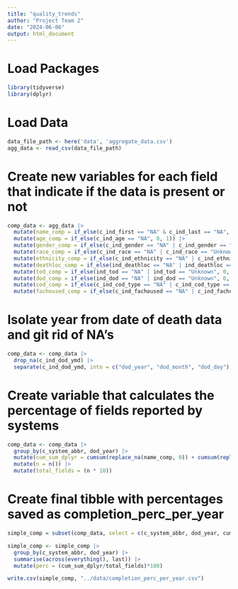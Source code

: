```yaml
---
title: "quality_trends"
author: "Project Team 2"
date: "2024-06-06"
output: html_document
---
```


# Load Packages

```r
library(tidyverse)
library(dplyr)
```

# Load Data

```r
data_file_path <- here('data', 'aggregate_data.csv')
agg_data <- read_csv(data_file_path)
```

# Create new variables for each field that indicate if the data is present or not

```r
comp_data <- agg_data |>
  mutate(name_comp = if_else(c_ind_first == "NA" & c_ind_last == "NA", 0, 1)) |>
  mutate(age_comp = if_else(c_ind_age == "NA", 0, 1)) |>
  mutate(gender_comp = if_else(c_ind_gender == "NA" | c_ind_gender == "Unknown", 0, 1)) |>
  mutate(race_comp = if_else(c_ind_race == "NA" | c_ind_race == "Unknown", 0, 1)) |>
  mutate(ethnicity_comp = if_else(c_ind_ethnicity == "NA" | c_ind_ethnicity == "Unknown", 0, 1)) |>
  mutate(deathloc_comp = if_else(ind_deathloc == "NA" | ind_deathloc == "Unknown", 0, 1)) |>
  mutate(tod_comp = if_else(ind_tod == "NA" | ind_tod == "Unknown", 0, 1)) |>
  mutate(dod_comp = if_else(ind_dod == "NA" | ind_dod == "Unknown", 0, 1)) |>
  mutate(cod_comp = if_else(c_ind_cod_type == "NA" | c_ind_cod_type == "Unknown", 0, 1)) |>
  mutate(fachoused_comp = if_else(c_ind_fachoused == "NA" | c_ind_fachoused == "Unknown", 0, 1))
```

# Isolate year from date of death data and git rid of NA's

```r
comp_data <- comp_data |>
  drop_na(c_ind_dod_ymd) |>
  separate(c_ind_dod_ymd, into = c("dod_year", "dod_month", "dod_day"), sep = "-")
```

# Create variable that calculates the percentage of fields reported by systems

```r
comp_data <- comp_data |>
  group_by(c_system_abbr, dod_year) |>
  mutate(cum_sum_dplyr = cumsum(replace_na(name_comp, 0)) + cumsum(replace_na(age_comp, 0)) + cumsum(replace_na(gender_comp, 0)) + cumsum(replace_na(race_comp, 0)) + cumsum(replace_na(ethnicity_comp, 0)) + cumsum(replace_na(deathloc_comp, 0)) + cumsum(replace_na(tod_comp, 0)) + cumsum(replace_na(dod_comp, 0)) + cumsum(replace_na(cod_comp, 0)) + cumsum(replace_na(fachoused_comp, 0))) |>
  mutate(n = n()) |>
  mutate(total_fields = (n * 10))
```

# Create final tibble with percentages saved as completion_perc_per_year

```r
simple_comp = subset(comp_data, select = c(c_system_abbr, dod_year, cum_sum_dplyr, n, total_fields))

simple_comp <- simple_comp |>
  group_by(c_system_abbr, dod_year) |>
  summarise(across(everything(), last)) |>
  mutate(perc = (cum_sum_dplyr/total_fields)*100)

write.csv(simple_comp, "../data/completion_perc_per_year.csv")
```


